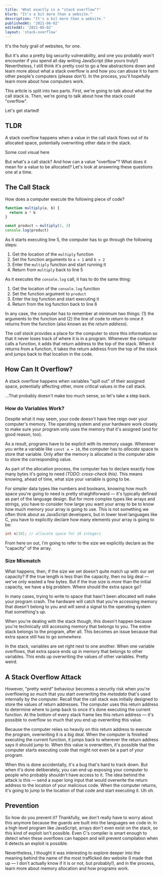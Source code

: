 ```yaml
---
title: 'What exactly is a "stack overflow"?'
blurb: "It's a bit more than a website."
description: "It's a bit more than a website."
publishedAt: '2021-06-02'
editedAt: '2021-06-02'
layout: 'stack-overflow'
---
```



It's the holy grail of websites, for one.

But it's also a pretty big security vulnerability, and one you probably won't encounter if you spend all day writing JavaScript (like yours truly!) Nevertheless, I still think it's pretty cool to go a few abstractions down and learn more about what a stack overflow is and how you can abuse it to harm other people's computers (please don't). In the process, you'll hopefully learn more about how computers work.

This article is split into two parts. First, we're going to talk about what the call stack is. Then, we're going to talk about how the stack could "overflow".

Let's get started!

## TLDR

A stack overflow happens when a value in the call stack flows out of its allocated space, potentially overwriting other data in the stack.

Some cool visual here

But what's a call stack? And how can a value "overflow"? What does it mean for a value to be allocated? Let's look at answering these questions one at a time.

## The Call Stack

How does a computer execute the following piece of code?

```js showLineNumbers=true
function multiply(a, b) {
  return a * b
}

const product = multiply(1, 2)
console.log(product)
```

As it starts executing line 5, the computer has to go through the following steps:

1. Get the location of the `multiply` function
2. Set the function arguments to `a = 1` and `b = 2`
3. Enter the `multiply` function and start running it
4. Return from `multiply` back to line 5

As it executes the `console.log` call, it has to do the same thing:

1. Get the location of the `console.log` function
2. Set the function argument to `product`
3. Enter the log function and start executing it
4. Return from the log function back to line 6

In any case, the computer has to remember at minimum two things: (1) the arguments to the function and (2) the line of code to return to once it returns from the function (also known as the _return address_).

The _call stack_ provides a place for the computer to store this information so that it never loses track of where it is in a program. Whenever the computer calls a function, it adds that return address to the top of the stack. When it returns from a function, it takes the return address from the top of the stack and jumps back to that location in the code.

<Widget className="full-width-2x">
  <StackSandbox />
</Widget>

## How Can It Overflow?

A stack overflow happens when variables "spill out" of their assigned space, potentially affecting other, more critical values in the call stack.

...That probably doesn't make too much sense, so let's take a step back.

### How do Variables Work?

Despite what it may seem, your code doesn't have free reign over your computer's memory. The operating system and your hardware work closely to make sure your program only uses the memory that it's assigned (and for good reason, too).

As a result, programs have to be explicit with its memory usage. Whenever you write a variable like `const a = 10`, the computer has to _allocate_ space to store that variable. Only after the memory is allocated is the computer able to store the corresponding value.

<Placeholder name="memory allocation" />

As part of the allocation process, the computer has to declare exactly how many bytes it's going to need _(TODO: cross-check this)_. This means knowing, ahead of time, what size your variable is going to be.

For simpler data types like numbers and booleans, knowing how much space you're going to need is pretty straightforward — it's typically defined as part of the language design. But for more complex types like arrays and strings, you have to consider how large you want your array to be to know how much memory your array is going to use. This is not something we often think about as JavaScript developers, but in lower level languages like C, you have to explicitly declare how many elements your array is going to be:

```c
int n[10]; // allocate space for 10 integers
```

From here on out, I'm going to refer to the size we explicitly declare as the "capacity" of the array.

### Size Mismatch

What happens, then, if the size we set doesn't quite match up with our set capacity? If the true length is less than the capacity, then no big deal — we've only wasted a few bytes. But if the true size is _more_ than the initial capacity, we have a big problem. Where should the extra space go?

<Placeholder name="array slider" />

In many cases, trying to write to space that hasn't been allocated will make your program crash. The hardware will catch that you're accessing memory that doesn't belong to you and will send a signal to the operating system that something's up.

When you're dealing with the stack though, this doesn't happen because you're technically still accessing memory that belongs to you. The entire stack belongs to the program, after all. This becomes an issue because that extra space still has to go _somewhere_.

In the stack, variables are set right next to one another. When one variable overflows, that extra space ends up in memory that belongs to other variables. This ends up overwriting the values of other variables. Pretty weird.

## A Stack Overflow Attack

However, "pretty weird" behaviour becomes a security risk when you're overflowing _so much_ that you start overwriting the _metadata_ that's used internally by the computer. Recall that the call stack was initially designed to store the values of return addresses. The computer uses this return address to determine where to jump back to once it's done executing the current function. At the bottom of every stack frame lies this return address — it's possible to overflow so much that you end up overwriting this value.

Because the computer relies so heavily on this return address to execute the program, overwriting it is a big deal. When the computer is finished executing the current function, it jumps back to wherever the return address says it should jump to. When this value is overwritten, it's possible that the computer starts executing code that might not even be a part of your program.

When this is done accidentally, it's a bug that's hard to track down. But when it's done deliberately, you can end up exposing your computer to people who probably shouldn't have access to it. The idea behind the attack is this — send a super long input that would overwrite the return address to the location of your malicious code. When the computer returns, it's going to jump to the location of that code and start executing it. Uh oh.

## Prevention

So how do you prevent it? Thankfully, we don't really have to worry about this anymore because the guards are built into the languages we code in. In a high level program like JavaScript, arrays don't even exist on the stack, so this kind of exploit isn't possible.
Even C's compiler is smart enough to detect when these overflows can happen and will prevent compilation when it detects an exploit is possible.

Nevertheless, I thought it was interesting to explore deeper into the meaning behind the name of the most trafficked dev website (I made that up — I don't actually know if it is or not, but probably!), and in the process, learn more about memory allocation and how programs work.
